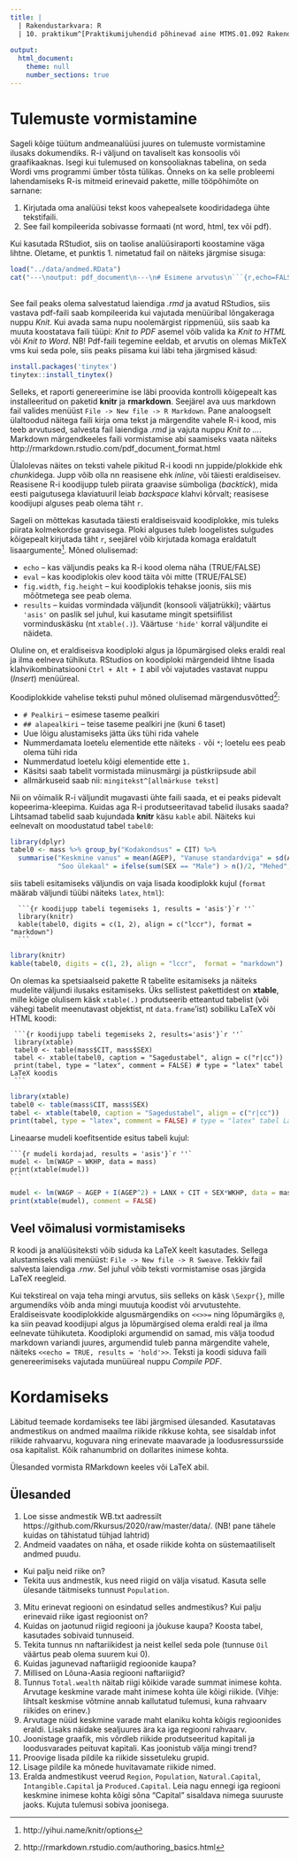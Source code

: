 ```yaml
---
title: | 
  | Rakendustarkvara: R 
  | 10. praktikum^[Praktikumijuhendid põhinevad aine MTMS.01.092 Rakendustarkvara: R (2 EAP) materjalidel, mille autorid on Mait Raag ning Raivo Kolde]
  
output: 
  html_document:
    theme: null
    number_sections: true
---
```



# Tulemuste vormistamine 

Sageli kõige tüütum andmeanalüüsi juures on tulemuste vormistamine ilusaks dokumendiks. R-i väljund on tavaliselt kas konsoolis või graafikaaknas. Isegi kui tulemused on konsooliaknas tabelina, on seda Wordi vms programmi ümber tõsta tülikas. Õnneks on ka selle probleemi lahendamiseks R-is mitmeid erinevaid pakette, mille tööpõhimõte on sarnane:

1. Kirjutada oma analüüsi tekst koos vahepealsete koodiridadega ühte tekstifaili.
1. See fail kompileerida sobivasse formaati (nt word, html, tex või pdf).

Kui kasutada RStudiot, siis on taolise analüüsiraporti koostamine väga lihtne. Oletame, et punktis 1. nimetatud fail on näiteks järgmise sisuga:  
<!---Väga paindlik pakett on **Sweave**, mis produtseerib tex ja html formaadis dokumente.
Käesolevas kursuses tutvume  paketiga **knitr**^[http://yihui.name/knitr/]. Selle paketi kõige olulisem käsk on `knit(.)`, millele tuleb ette anda punktis 1. koostatud faili nimi. Selles failis on mingis formaadis tekst ja R-i kood vaheldumisi, näiteks nii:-->

```r
load("../data/andmed.RData")
cat("---\noutput: pdf_document\n---\n# Esimene arvutus\n```{r,echo=FALSE}\nmass <- read.table(\"https://github.com/Rkursus/sygis2019/raw/master/data/mass.txt\", sep =\"\\t\", header = T)\n```\nMassachusettsi andmestikus on kokku `r nrow(mass)` inimest; sooline jaotus on järgnev:\n```{r,echo=FALSE}\ntable(mass$SEX)\n```\n## Esimene alapunkt\nNüüd on lisaks tulemusele endale näha, milline koodijupp leiab keskmise vanuse:\n```{r,echo=TRUE}\nmean(mass$AGEP)\n```\n")
```
<br>
See fail peaks olema salvestatud laiendiga *.rmd* ja avatud RStudios, siis vastava pdf-faili saab kompileerida kui vajutada menüüribal lõngakeraga nuppu *Knit*. Kui avada sama nupu noolemärgist rippmenüü, siis saab ka muuta koostatava faili tüüpi: *Knit to PDF* asemel võib valida ka  *Knit to HTML* või  *Knit to Word*. NB! Pdf-faili tegemine eeldab, et arvutis on olemas MikTeX vms kui seda pole, siis peaks piisama kui läbi teha järgmised käsud:
```r
install.packages('tinytex')
tinytex::install_tinytex()
```

 

<!--
Oletame, et ülaltoodud ridu sisaldava faili nimi on "minuraport.Rmd". Kui R-i konsoolile anda käsk
```r
library(knitr)  # kui pole arvutis, siis enne installeerida
knit("minuraport.Rmd")
```
tunneb R ära, et tegemist on **markdown**-märgenduskeeles koodiga (täpsemini R-i-spetsiifilise markdown keelega) ning töökausta genereeritakse fail `minuraport.md`, kus R-i käsud on asendatud tulemustega (nt `mean(x)` on asendatud: `3.5`). Selle faili saab teegis **markdown**^[http://rmarkdown.rstudio.com/] oleva käsu `markdownToHTML(.)` abil muuta HTML-failiks:
```r
library(markdown) # kui pole arvutis, siis enne installeerida
markdownToHTML("minuraport.md", output = "valmisraport.html")
browseURL("valmisraport.html")
```
-->

Selleks, et raporti genereerimine ise läbi proovida kontrolli kõigepealt kas installeeritud on paketid **knitr** ja **rmarkdown**. Seejärel ava uus markdown fail valides menüüst `File -> New file -> R Markdown`. Pane  analoogselt ülaltoodud näitega faili kirja oma tekst ja märgendite vahele R-i kood, mis teeb arvutused, salvesta fail laiendiga *.rmd* ja vajuta nuppu *Knit to ...*. Markdown märgendkeeles faili vormistamise abi saamiseks vaata näiteks http://rmarkdown.rstudio.com/pdf_document_format.html

Ülalolevas näites on teksti vahele pikitud R-i koodi nn juppide/plokkide ehk *chunk*idega. Jupp võib olla nn reasisene ehk *inline*, või täiesti eraldiseisev. Reasisene R-i koodijupp tuleb piirata graavise sümboliga (*backtick*), mida eesti paigutusega klaviatuuril leiab *backspace* klahvi kõrvalt; reasisese koodijupi alguses peab olema täht `r`.  

Sageli on mõttekas kasutada täiesti eraldiseisvaid koodiplokke, mis tuleks piirata kolmekordse graavisega. Ploki alguses tuleb loogelistes sulgudes kõigepealt kirjutada täht `r`, seejärel võib kirjutada komaga eraldatult lisaargumente^[http://yihui.name/knitr/options].
Mõned olulisemad:

* `echo` -- kas väljundis peaks ka R-i kood olema näha (TRUE/FALSE)
* `eval` -- kas koodiplokis olev kood täita või mitte (TRUE/FALSE)
* `fig.width`, `fig.height` -- kui koodiplokis tehakse joonis, siis mis mõõtmetega see peab olema.
* `results` -- kuidas vormindada väljundit (konsooli väljatrükki); väärtus `'asis'` on paslik sel juhul, kui kasutame mingit spetsiifilist vorminduskäsku (nt `xtable(.)`). Väärtuse `'hide'` korral väljundite ei näideta. 

Oluline on, et eraldiseisva koodiploki algus ja lõpumärgised oleks eraldi real ja ilma eelneva tühikuta. RStudios on koodiploki märgendeid lihtne lisada klahvikombinatsiooni `Ctrl + Alt + I` abil või vajutades vastavat nuppu (*Insert*)  menüüreal.


Koodiplokkide vahelise teksti puhul mõned olulisemad märgendusvõtted^[http://rmarkdown.rstudio.com/authoring_basics.html]:

* `# Pealkiri` -- esimese taseme pealkiri
* `## alapealkiri` -- teise taseme pealkiri jne  (kuni 6 taset)
* Uue lõigu alustamiseks jätta üks tühi rida vahele
* Nummerdamata loetelu elementide ette näiteks `-` või `*`; loetelu ees peab olema tühi rida
* Nummerdatud loetelu kõigi elementide ette `1.` 
* Käsitsi saab tabelit vormistada miinusmärgi ja püstkriipsude abil
* allmärkuseid saab nii: `mingitekst^[allmärkuse tekst]`

Nii on võimalik R-i väljundit mugavasti ühte faili saada, et ei peaks pidevalt kopeerima-kleepima. Kuidas aga R-i produtseeritavad tabelid ilusaks saada?  Lihtsamad tabelid saab kujundada **knitr** käsu `kable` abil. Näiteks kui eelnevalt on moodustatud tabel `tabel0`:

```r
library(dplyr)
tabel0 <- mass %>% group_by("Kodakondsus" = CIT) %>% 
  summarise("Keskmine vanus" = mean(AGEP), "Vanuse standardviga" = sd(AGEP)/sqrt(n()),
            "Soo ülekaal" = ifelse(sum(SEX == "Male") > n()/2, "Mehed", "Naised"))
```
siis tabeli esitamiseks väljundis on vaja lisada koodiplokk kujul (`format` määrab väljundi tüübi  näiteks `latex`, `html`):

      ```{r koodijupp tabeli tegemiseks 1, results = 'asis'}`r ''`
      library(knitr)
      kable(tabel0, digits = c(1, 2), align = c("lccr"), format = "markdown")
      ```      

```r
library(knitr)
kable(tabel0, digits = c(1, 2), align = "lccr",  format = "markdown")
```
On olemas ka spetsiaalseid pakette R tabelite esitamiseks ja näiteks mudelite väljundi ilusaks esitamiseks. Üks sellistest pakettidest on **xtable**, mille kõige olulisem käsk `xtable(.)` produtseerib etteantud tabelist (või vähegi tabelit meenutavast objektist, nt `data.frame`'ist) sobiliku LaTeX või HTML koodi:

     ```{r koodijupp tabeli tegemiseks 2, results='asis'}`r ''`
     library(xtable)
     tabel0 <- table(mass$CIT, mass$SEX)
     tabel <- xtable(tabel0, caption = "Sagedustabel", align = c("r|cc"))
     print(tabel, type = "latex", comment = FALSE) # type = "latex" tabel LaTeX koodis
     ``` 
```r
library(xtable)
tabel0 <- table(mass$CIT, mass$SEX)
tabel <- xtable(tabel0, caption = "Sagedustabel", align = c("r|cc"))
print(tabel, type = "latex", comment = FALSE) # type = "latex" tabel LaTeX koodis
```

Lineaarse mudeli koefitsentide esitus tabeli kujul:

    ```{r mudeli kordajad, results = 'asis'}`r ''`
    mudel <- lm(WAGP ~ WKHP, data = mass)
    print(xtable(mudel))
    ```
```r
mudel <- lm(WAGP ~ AGEP + I(AGEP^2) + LANX + CIT + SEX*WKHP, data = mass)
print(xtable(mudel), comment = FALSE)
```
 
 

## Veel võimalusi  vormistamiseks

R koodi ja  analüüsiteksti võib siduda ka  LaTeX keelt kasutades. Sellega alustamiseks vali menüüst: `File -> New file -> R Sweave`. Tekkiv fail salvesta laiendiga *.rnw*. Sel juhul võib teksti vormistamise osas järgida LaTeX reegleid. 

Kui tekstireal on vaja teha mingi arvutus, siis selleks on käsk `\Sexpr{}`, mille argumendiks võib anda mingi muutuja koodist või arvutustehte.  Eraldiseisvate koodiplokkide algusmärgendiks on `<<>>=` ning lõpumärgiks `@`, ka siin peavad koodijupi algus ja lõpumärgised olema eraldi real ja ilma eelnevate tühikuteta. Koodiploki argumendid on samad, mis välja toodud markdown variandi juures, argumendid tuleb panna märgendite vahele, näiteks  `<<echo = TRUE, results = 'hold'>>`. Teksti ja koodi siduva faili genereerimiseks vajutada munüüreal nuppu *Compile PDF*.



 
 
<!--\pagebreak-->
 

# Kordamiseks

Läbitud teemade kordamiseks tee läbi järgmised ülesanded. Kasutatavas andmestikus on andmed maailma riikide rikkuse kohta, see sisaldab infot riikide rahvaarvu, koguvara ning erinevate maavarade ja loodusressursside osa kapitalist. Kõik rahanumbrid on dollarites inimese kohta.


Ülesanded vormista RMarkdown keeles või LaTeX abil.


## Ülesanded

1. Loe sisse andmestik WB.txt aadressilt https://github.com/Rkursus/2020/raw/master/data/. (NB! pane tähele kuidas
on tähistatud tühjad lahtrid)
1. Andmeid vaadates on näha, et osade riikide kohta on süstemaatiliselt andmed puudu.
- Kui palju neid riike on?
- Tekita uus andmestik, kus need riigid on välja visatud.
Kasuta selle ülesande täitmiseks tunnust `Population`.
3. Mitu erinevat regiooni on esindatud selles andmestikus? Kui palju erinevaid riike igast
regioonist on?
1. Kuidas on jaotunud riigid regiooni ja jõukuse kaupa? Koosta tabel, kasutades sobivaid tunnuseid.
1. Tekita tunnus nn naftariikidest ja neist kellel seda pole (tunnuse `Oil` väärtus peab olema suurem kui 0).
1. Kuidas jagunevad naftariigid regioonide kaupa?
1. Millised on Lõuna-Aasia regiooni naftariigid?
1. Tunnus `Total.wealth` näitab riigi kõikide varade summat inimese kohta. Arvutage 
keskmine varade maht inimese kohta üle kõigi riikide. (Vihje: lihtsalt keskmise võtmine annab
kallutatud tulemusi, kuna rahvaarv riikides on erinev.)
1. Arvutage nüüd keskmine varade maht elaniku kohta kõigis regioonides eraldi. Lisaks
näidake sealjuures ära ka iga regiooni rahvaarv.
1. Joonistage graafik, mis võrdleb riikide produtseeritud kapitali ja loodusvarades peituvat
kapitali. Kas joonistub välja mingi trend?
1. Proovige lisada pildile ka riikide sissetuleku grupid.
1. Lisage pildile ka mõnede huvitavamate riikide nimed.
1. Eralda andmestikust veerud `Region`, `Population`, `Natural.Capital`, `Intangible.Capital` ja
`Produced.Capital`. Leia nagu ennegi iga regiooni keskmine inimese kohta kõigi sõna "Capital"
sisaldava nimega suuruste jaoks. Kujuta tulemusi sobiva joonisega.




